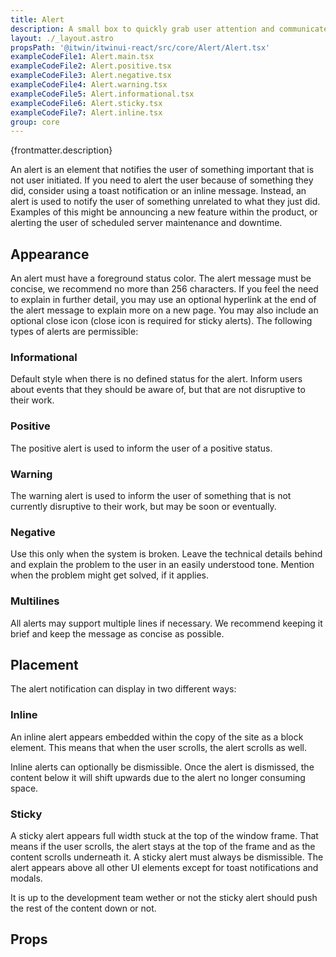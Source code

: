 ```yaml
---
title: Alert
description: A small box to quickly grab user attention and communicate a brief message
layout: ./_layout.astro
propsPath: '@itwin/itwinui-react/src/core/Alert/Alert.tsx'
exampleCodeFile1: Alert.main.tsx
exampleCodeFile2: Alert.positive.tsx
exampleCodeFile3: Alert.negative.tsx
exampleCodeFile4: Alert.warning.tsx
exampleCodeFile5: Alert.informational.tsx
exampleCodeFile6: Alert.sticky.tsx
exampleCodeFile7: Alert.inline.tsx
group: core
---
```



<p>{frontmatter.description}</p>

<LiveExample src={frontmatter.exampleCodeFile1} />

An alert is an element that notifies the user of something important that is not user initiated. If you need to alert the user because of something they did, consider using a toast notification or an inline message. Instead, an alert is used to notify the user of something unrelated to what they just did. Examples of this might be announcing a new feature within the product, or alerting the user of scheduled server maintenance and downtime.

## Appearance

An alert must have a foreground status color. The alert message must be concise, we recommend no more than 256 characters. If you feel the need to explain in further detail, you may use an optional hyperlink at the end of the alert message to explain more on a new page. You may also include an optional close icon (close icon is required for sticky alerts). The following types of alerts are permissible:

### Informational

<LiveExample src={frontmatter.exampleCodeFile5} />

Default style when there is no defined status for the alert. Inform users about events that they should be aware of, but that are not disruptive to their work.

### Positive

<LiveExample src={frontmatter.exampleCodeFile2} />

The positive alert is used to inform the user of a positive status.

### Warning

<LiveExample src={frontmatter.exampleCodeFile4} />

The warning alert is used to inform the user of something that is not currently disruptive to their work, but may be soon or eventually.

### Negative

<LiveExample src={frontmatter.exampleCodeFile3} />

Use this only when the system is broken. Leave the technical details behind and explain the problem to the user in an easily understood tone. Mention when the problem might get solved, if it applies.

### Multilines

All alerts may support multiple lines if necessary. We recommend keeping it brief and keep the message as concise as possible.

## Placement

The alert notification can display in two different ways:

### Inline

<LiveExample src={frontmatter.exampleCodeFile7} />

An inline alert appears embedded within the copy of the site as a block element. This means that when the user scrolls, the alert scrolls as well.

Inline alerts can optionally be dismissible. Once the alert is dismissed, the content below it will shift upwards due to the alert no longer consuming space.

### Sticky

<LiveExample src={frontmatter.exampleCodeFile6} />

A sticky alert appears full width stuck at the top of the window frame. That means if the user scrolls, the alert stays at the top of the frame and as the content scrolls underneath it. A sticky alert must always be dismissible. The alert appears above all other UI elements except for toast notifications and modals.

It is up to the development team wether or not the sticky alert should push the rest of the content down or not.

## Props

<PropsTable path={frontmatter.propsPath} />
